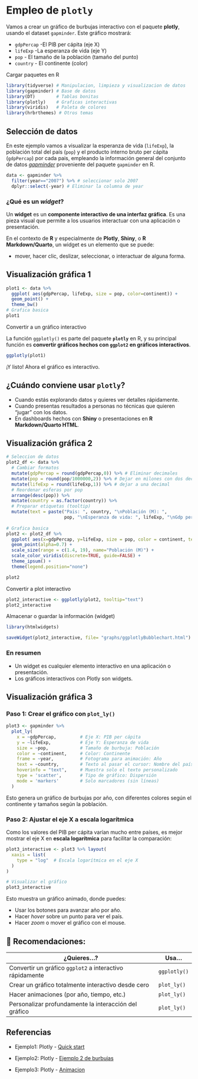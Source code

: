 # Empleo de `plotly`

Vamos a crear un gráfico de burbujas interactivo con el paquete **plotly**, usando el dataset `gapminder`. Este gráfico mostrará:

-   `gdpPercap` -El PIB per cápita (eje X)
-   `lifeExp` -La esperanza de vida (eje Y)
-   `pop` - El tamaño de la población (tamaño del punto)
-   `country` - El continente (color)

Cargar paquetes en R

```r
library(tidyverse) # Manipulacion, limpieza y visualizacion de datos
library(gapminder) # Base de datos
library(DT)        # Tablas bonitas
library(plotly)    # Graficas interactivas
library(viridis)   # Paleta de colores
library(hrbrthemes) # Otros temas
```

## Selección de datos

En este ejemplo vamos a visualizar la esperanza de vida (`lifeExp`), la población total del país (`pop`) y el producto interno bruto per cápita (`gdpPercap`) por cada pais, empleando la información general del conjunto de datos [*gapminder*](https://www.gapminder.org/) proveniente del paquete `gapminder` en R.

```r
data <- gapminder %>% 
  filter(year=="2007") %>% # seleccionar solo 2007 
  dplyr::select(-year) # Eliminar la columna de year
```

### ¿Qué es un *widget*?

Un **widget** es un **componente interactivo de una interfaz gráfica**. Es una pieza visual que permite a los usuarios interactuar con una aplicación o presentación.

En el contexto de **R** y especialmente de **Plotly**, **Shiny**, o **R Markdown/Quarto**, un widget es un elemento que se puede:

-   mover, hacer clic, deslizar, seleccionar, o interactuar de alguna forma.

## Visualización gráfica 1

```r
plot1 <- data %>%
  ggplot( aes(gdpPercap, lifeExp, size = pop, color=continent)) +
  geom_point() +
  theme_bw()
# Grafica basica
plot1
```

Convertir a un gráfico interactivo

La función `ggplotly()` es parte del paquete **`plotly`** en R, y su principal función es **convertir gráficos hechos con `ggplot2` en gráficos interactivos**.

```r
ggplotly(plot1)
```

¡Y listo! Ahora el gráfico es interactivo.

::: callout-note
## ¿Cuándo conviene usar `plotly`?

-   Cuando estás explorando datos y quieres ver detalles rápidamente.
-   Cuando presentas resultados a personas no técnicas que quieren "jugar" con los datos.
-   En dashboards hechos con **Shiny** o presentaciones en **R Markdown/Quarto HTML**.
:::

## Visualización gráfica 2

```r
# Seleccion de datos
plot2_df <- data %>%
  # Cambiar formatos
  mutate(gdpPercap = round(gdpPercap,0)) %>% # Eliminar decimales
  mutate(pop = round(pop/1000000,2)) %>% # Dejar en milones con dos decimas
  mutate(lifeExp = round(lifeExp,1)) %>% # dejar a una decimal
  # Reordenar esferas por pop
  arrange(desc(pop)) %>%
  mutate(country = as.factor(country)) %>%
  # Preparar etiquetas (tooltip)
  mutate(text = paste("Pais: ", country, "\nPoblación (M): ", 
                      pop, "\nEsperanza de vida: ", lifeExp, "\nGdp per capita: ", gdpPercap, sep="")) 
  
# Grafica basica
plot2 <- plot2_df %>%
  ggplot( aes(x=gdpPercap, y=lifeExp, size = pop, color = continent, text=text)) +
  geom_point(alpha=0.7) +
  scale_size(range = c(1.4, 19), name="Población (M)") +
  scale_color_viridis(discrete=TRUE, guide=FALSE) +
  theme_ipsum() +
  theme(legend.position="none")

plot2
```

Convertir a plot interactivo

```r
plot2_interactive <- ggplotly(plot2, tooltip="text")
plot2_interactive
```

Almacenar o guardar la información (widget)

```r
library(htmlwidgets)

saveWidget(plot2_interactive, file= "graphs/ggplotlyBubblechart.html")
```

::: {.callout-important icon="false"}
### En resumen

-   Un widget es cualquier elemento interactivo en una aplicación o presentación.
-   Los gráficos interactivos con Plotly son widgets.
:::

## Visualización gráfica 3

### Paso 1: Crear el gráfico con `plot_ly()`

```r
plot3 <- gapminder %>%
  plot_ly(
    x = ~gdpPercap,         # Eje X: PIB per cápita
    y = ~lifeExp,           # Eje Y: Esperanza de vida
    size = ~pop,            # Tamaño de burbuja: Población
    color = ~continent,     # Color: Continente
    frame = ~year,          # Fotograma para animación: Año
    text = ~country,        # Texto al pasar el cursor: Nombre del país
    hoverinfo = "text",     # Muestra solo el texto personalizado
    type = 'scatter',       # Tipo de gráfico: Dispersión
    mode = 'markers'        # Solo marcadores (sin líneas)
  )
```

Esto genera un gráfico de burbujas por año, con diferentes colores según el continente y tamaños según la población.

### Paso 2: Ajustar el eje X a escala logarítmica

Como los valores del PIB per cápita varían mucho entre países, es mejor mostrar el eje X en **escala logarítmica** para facilitar la comparación:

```r
plot3_interactive <- plot3 %>% layout(
  xaxis = list(
    type = "log"  # Escala logarítmica en el eje X
  )
)

# Visualizar el gráfico
plot3_interactive
```

Esto muestra un gráfico animado, donde puedes:

-   Usar los botones para avanzar año por año.
-   Hacer *hover* sobre un punto para ver el país.
-   Hacer *zoom* o mover el gráfico con el mouse.

## 📝 Recomendaciones:

| ¿Quieres...?                                             | Usa...       |
|----------------------------------------------------------|--------------|
| Convertir un gráfico `ggplot2` a interactivo rápidamente | `ggplotly()` |
| Crear un gráfico totalmente interactivo desde cero       | `plot_ly()`  |
| Hacer animaciones (por año, tiempo, etc.)                | `plot_ly()`  |
| Personalizar profundamente la interacción del gráfico    | `plot_ly()`  |

## **Referencias**

-   Ejemplo1: Plotly - [Quick start](https://r-graph-gallery.com/plotly.html)

-   Ejemplo2: Plotly - [Ejemplo 2 de burbujas](https://r-graph-gallery.com/bubble_chart_interactive_ggplotly.html)

-   Ejemplo3: Plotly - [Animacion](https://plotly.com/r/animations/)
